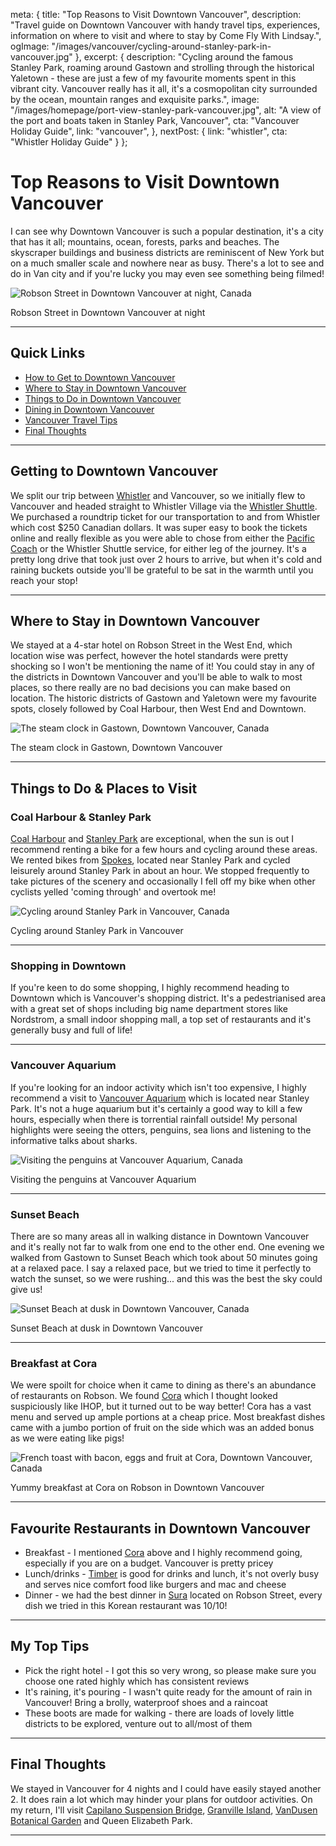 
  meta: {
    title: "Top Reasons to Visit Downtown Vancouver",
    description: "Travel guide on Downtown Vancouver with handy travel tips, experiences, information on where to visit and where to stay by Come Fly With Lindsay.",
    ogImage: "/images/vancouver/cycling-around-stanley-park-in-vancouver.jpg"
  },
  excerpt: {
    description: "Cycling around the famous Stanley Park, roaming around Gastown and strolling through the historical Yaletown - these are just a few of my favourite moments spent in this vibrant city. Vancouver really has it all, it\'s a cosmopolitan city surrounded by the ocean, mountain ranges and exquisite parks.",
    image: "/images/homepage/port-view-stanley-park-vancouver.jpg",
    alt: "A view of the port and boats taken in Stanley Park, Vancouver",
    cta: "Vancouver Holiday Guide",
    link: "vancouver",
  },
  nextPost: {
    link: "whistler",
    cta: "Whistler Holiday Guide"
  }
};


# Top Reasons to Visit Downtown Vancouver

I can see why Downtown Vancouver is such a popular destination, it's a city that has it all; mountains, ocean, forests, parks and beaches. The skyscraper buildings and business districts are reminiscent of New York but on a much smaller scale and nowhere near as busy. There's a lot to see and do in Van city and if you're lucky you may even see something being filmed!

![Robson Street in Downtown Vancouver at night, Canada](/images/vancouver/downtown-vancouver-at-night.jpg) 
<figcaption>Robson Street in Downtown Vancouver at night</figcaption>

---

## Quick Links
* [How to Get to Downtown Vancouver](#getting-there)
* [Where to Stay in Downtown Vancouver](#accommodation)
* [Things to Do in Downtown Vancouver](#things-to-do)
* [Dining in Downtown Vancouver](#dining)
* [Vancouver Travel Tips](#tips)
* [Final Thoughts](#summary)

--- 

## Getting to Downtown Vancouver<a name="getting-there"></a>
We split our trip between [Whistler](whistler) and Vancouver, so we initially flew to Vancouver and headed straight to Whistler Village via the [Whistler Shuttle](https://www.whistler.com/getting-here/road/shuttle/). We purchased a roundtrip ticket for our transportation to and from Whistler which cost $250 Canadian dollars. It was super easy to book the tickets online and really flexible as you were able to chose from either the [Pacific Coach](https://www.pacificcoach.com/) or the Whistler Shuttle service, for either leg of the journey. It's a pretty long drive that took just over 2 hours to arrive, but when it's cold and raining buckets outside you'll be grateful to be sat in the warmth until you reach your stop!

--- 

## Where to Stay in Downtown Vancouver<a name="accommodation"></a>
We stayed at a 4-star hotel on Robson Street in the West End, which location wise was perfect, however the hotel standards were pretty shocking so I won't be mentioning the name of it! You could stay in any of the districts in Downtown Vancouver and you'll be able to walk to most places, so there really are no bad decisions you can make based on location. The historic districts of Gastown and Yaletown were my favourite spots, closely followed by Coal Harbour, then West End and Downtown.

![The steam clock in Gastown, Downtown Vancouver, Canada](/images/vancouver/steam-clock-gastown-vancouver.jpg) 
<figcaption>The steam clock in Gastown, Downtown Vancouver</figcaption>

---

## Things to Do &amp; Places to Visit<a name="things-to-do"></a>				
### Coal Harbour &amp; Stanley Park										
[Coal Harbour](https://vancouver.ca/parks-recreation-culture/coal-harbour-seawall.aspx) and [Stanley Park](https://vancouver.ca/parks-recreation-culture/stanley-park.aspx) are exceptional, when the sun is out I recommend renting a bike for a few hours and cycling around these areas. We rented bikes from [Spokes](https://spokesbicyclerentals.com/), located near Stanley Park and cycled leisurely around Stanley Park in about an hour. We stopped frequently to take pictures of the scenery and occasionally I fell off my bike when other cyclists yelled 'coming through' and overtook me!

![Cycling around Stanley Park in Vancouver, Canada](/images/vancouver/cycling-around-stanley-park-in-vancouver.jpg) 
<figcaption>Cycling around Stanley Park in Vancouver</figcaption>

---

### Shopping in Downtown
If you're keen to do some shopping, I highly recommend heading to Downtown which is Vancouver's shopping district. It's a pedestrianised area with a great set of shops including big name department stores like Nordstrom, a small indoor shopping mall, a top set of restaurants and it's generally busy and full of life!

---

### Vancouver Aquarium														
If you're looking for an indoor activity which isn't too expensive, I highly recommend a visit to [Vancouver Aquarium](https://www.vanaqua.org) which is located near Stanley Park. It's not a huge aquarium but it's certainly a good way to kill a few hours, especially when there is torrential rainfall outside! My personal highlights were seeing the otters, penguins, sea lions and listening to the informative talks about sharks.

![Visiting the penguins at Vancouver Aquarium, Canada](/images/vancouver/penguins-at-vancouver-aquarium-canada.jpg) 
<figcaption>Visiting the penguins at Vancouver Aquarium</figcaption>

---

### Sunset Beach											
There are so many areas all in walking distance in Downtown Vancouver and it's really not far to walk from one end to the other end. One evening we walked from Gastown to Sunset Beach which took about 50 minutes going at a relaxed pace. I say a relaxed pace, but we tried to time it perfectly to watch the sunset, so we were rushing... and this was the best the sky could give us!

![Sunset Beach at dusk in Downtown Vancouver, Canada](/images/vancouver/sunset-beach-vancouver-canada.jpg) 
<figcaption>Sunset Beach at dusk in Downtown Vancouver</figcaption>	

---

### Breakfast at Cora
We were spoilt for choice when it came to dining as there's an abundance of restaurants on Robson. We found [Cora](https://www.chezcora.com/en) which I thought looked suspiciously like IHOP, but it turned out to be way better! Cora has a vast menu and served up ample portions at a cheap price. Most breakfast dishes came with a jumbo portion of fruit on the side which was an added bonus as we were eating like pigs!

![French toast with bacon, eggs and fruit at Cora, Downtown Vancouver, Canada](/images/vancouver/french-toast-with-fruit-cora-vancouver.jpg)
<figcaption>Yummy breakfast at Cora on Robson in Downtown Vancouver</figcaption>	

---

## Favourite Restaurants in Downtown Vancouver<a name="dining"></a>
* Breakfast - I mentioned [Cora](https://www.chezcora.com/en) above and I highly recommend going, especially if you are on a budget. Vancouver is pretty pricey
* Lunch/drinks - [Timber](https://timbervancouver.com/) is good for drinks and lunch, it's not overly busy and serves nice comfort food like burgers and mac and cheese
* Dinner - we had the best dinner in [Sura](http://www.surakoreancuisine.com/#robson) located on Robson Street, every dish we tried in this Korean restaurant was 10/10!


---

## My Top Tips<a name="tips"></a>
* Pick the right hotel - I got this so very wrong, so please make sure you choose one rated highly which has consistent reviews
* It's raining, it's pouring - I wasn't quite ready for the amount of rain in Vancouver! Bring a brolly, waterproof shoes and a raincoat
* These boots are made for walking - there are loads of lovely little districts to be explored, venture out to all/most of them

---

## Final Thoughts<a name="summary"></a>
We stayed in Vancouver for 4 nights and I could have easily stayed another 2. It does rain a lot which may hinder your plans for outdoor activities. On my return, I'll visit [Capilano Suspension Bridge](https://www.capbridge.com/), [Granville Island](https://granvilleisland.com/), [VanDusen Botanical Garden](http://vandusengarden.org/) and Queen Elizabeth Park.					

---		